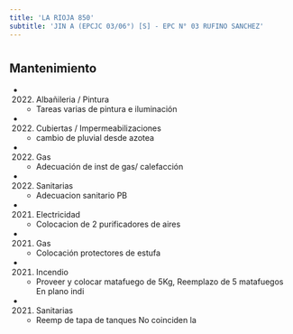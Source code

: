 ```yaml
---
title: 'LA RIOJA 850'
subtitle: 'JIN A (EPCJC 03/06°) [S] - EPC N° 03 RUFINO SANCHEZ'
---
```


#


## Mantenimiento

*  (2022) Albañileria / Pintura 
    + Tareas varias de pintura e iluminación

*  (2022) Cubiertas / Impermeabilizaciones 
    + cambio de pluvial desde azotea

*  (2022) Gas 
    + Adecuación de inst de gas/ calefacción

*  (2022) Sanitarias 
    + Adecuacion sanitario PB

*  (2021) Electricidad 
    + Colocacion de 2 purificadores de aires

*  (2021) Gas 
    + Colocación  protectores de estufa

*  (2021) Incendio 
    + Proveer y colocar matafuego de 5Kg, Reemplazo de 5 matafuegos  En plano indi

*  (2021) Sanitarias 
    + Reemp de tapa de tanques No coinciden la



